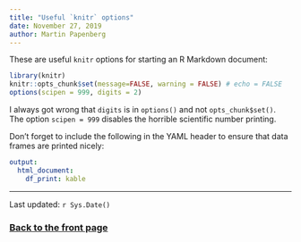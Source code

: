 ```yaml
---
title: "Useful `knitr` options"
date: November 27, 2019
author: Martin Papenberg
---
```


These are useful `knitr` options for starting an R Markdown document:

```r

library(knitr)
knitr::opts_chunk$set(message=FALSE, warning = FALSE) # echo = FALSE
options(scipen = 999, digits = 2)

```

I always got wrong that `digits` is in `options()` and not 
`opts_chunk$set()`. The option `scipen = 999` disables the horrible 
scientific number printing.

Don't forget to include the following in the YAML header to ensure that 
data frames are printed nicely:

```YAML
output:
  html_document:
    df_print: kable
```

---

Last updated: `r Sys.Date()`

### <a href="index.html">Back to the front page</a>

&nbsp;
